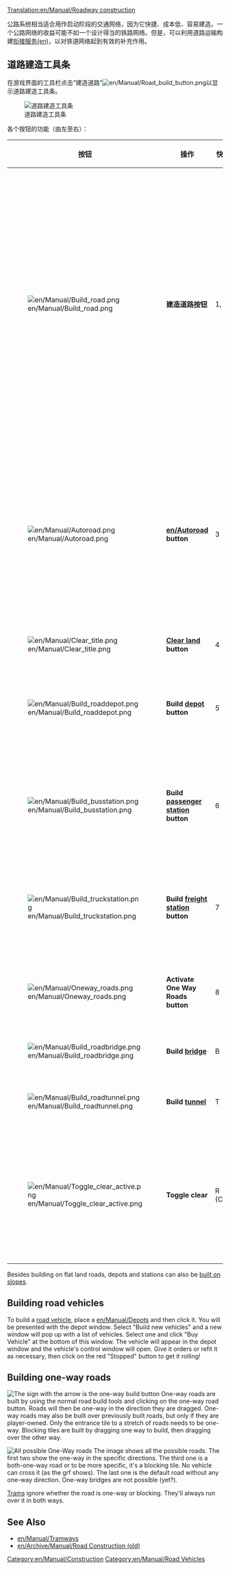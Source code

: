 [[Translation:en/Manual/Roadway construction]]

{{zh/Manual/目录}}

公路系统相当适合用作启动阶段的交通网络，因为它快捷、成本低、容易建造。一个公路网络的收益可能不如一个设计得当的铁路网络。但是，可以利用道路运输构建[[en/Manual/Feeder service|衔接服务(en)]]，以对铁道网络起到有效的补充作用。

==道路建造工具条==

在游戏界面的工具栏点击“建造道路”[[File:en/Manual/Road build button.png]]以显示道路建造工具条。

[[File:en/Manual/Road constructionnew.png|center|frame|道路建造工具条]]

各个按钮的功能（由左至右）：
{| {{en/Wikitable}}
|- style="background:#efefef"
!width='46'|按钮
!width='150'|操作
!快捷键
!附加说明
|-
|[[File:en/Manual/Build road.png]]
|'''建造道路按钮'''||1, 2||沿选定的方向建造道路。点击并拖拽以铺设连续的道路。请注意铺设过程是以半个方格为单位的——例如，比如你点击一个方格的右半边随后向右拖拽，那么道路将以半个方格作为起始。在铺设道路结束时，也是如此。
|-
|[[File:en/Manual/Autoroad.png]]||'''[[en/Autoroad]] button'''||3||A very efficient tool to build roads sections in any direction (while might be difficult to use at first). If used with Ctrl key pressed, easily removes sections.
|-
|[[File:en/Manual/Clear title.png]]||'''[[en/Manual/Landscaping|Clear land]] button'''||4||Clears tiles.
|-
|[[File:en/Manual/Build roaddepot.png]]||'''Build [[en/Manual/Depots|depot]] button'''||5||Opens the depot window for you to orient and build a depot.
|-
|[[File:en/Manual/Build busstation.png]]||'''Build [[en/Manual/Stations#bus-stations|passenger station]] button'''||6||Opens the bus stop window for you to orient and build a bus stop.
|-
|[[File:en/Manual/Build truckstation.png]]||'''Build [[en/Manual/Stations#truck-stations|freight station]] button'''||7||Opens the truck station window for you to orient and build a truck stop.
|-
|[[File:en/Manual/Oneway roads.png]]||'''Activate One Way Roads button'''||8||Allows you to build a one-way roads.
|-
|[[File:en/Manual/Build roadbridge.png]]||'''Build [[en/Manual/Bridges|bridge]]'''||B||Allows you to build a bridge.
|-
|[[File:en/Manual/Build roadtunnel.png]]||'''Build [[en/Manual/Tunnels|tunnel]]'''||T||Allows you to build a tunnel.
|-
|[[File:en/Manual/Toggle clear active.png]]||'''Toggle clear'''||R (CTRL)||Select another tool and then this to remove that item. You can toggle the state by pressing Ctrl.
|}

Besides building on flat land roads, depots and stations can also be [[en/Archive/Manual/Settings/Build on slopes|built on slopes]].

==Building road vehicles==
To build a [[en/Manual/Road vehicles|road vehicle]], place a [[en/Manual/Depots]] and then click it. You will be presented with the depot window. Select "Build new vehicles" and a new window will pop up with a list of vehicles. Select one and click "Buy Vehicle" at the bottom of this window. The vehicle will appear in the depot window and the vehicle's control window will open. Give it orders or refit it as necessary, then click on the red "Stopped" button to get it rolling!

==Building one-way roads==
[[File:en/Manual/Oneway.png|right|frame|The sign with the arrow is the one-way build button]]
One-way roads are built by using the normal road build tools and clicking on the one-way road button. Roads will then be one-way in the direction they are dragged. One-way roads may also be built over previously built roads, but only if they are player-owned. Only the entrance tile to a stretch of roads needs to be one-way. Blocking tiles are built by dragging one way to build, then dragging over the other way.

[[File:en/Manual/Oneways.png|left|frame|All possible One-Way roads]]
The image shows all the possible roads. The first two show the one-way in the specific directions. The third one is a both-one-way road or to be more specific, it's a blocking tile. No vehicle can cross it (as the grf shows). The last one is the default road without any one-way direction. One-way bridges are not possible (yet?).

[[en/Manual/Tramways|Trams]] ignore whether the road is one-way or blocking. They'll always run over it in both ways.

==See Also==
*[[en/Manual/Tramways]]
*[[en/Archive/Manual/Road Construction (old)]]

[[Category:en/Manual/Construction]]
[[Category:en/Manual/Road Vehicles]]